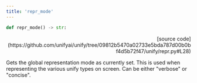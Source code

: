 ```yaml
---
title: 'repr_mode'
---
```


```python
def repr_mode() -> str:
```

<p align="right">[source code](https://github.com/unifyai/unify/tree/09812b5470a02733e5bda787d00b0bf4d5b72f47/unify/repr.py#L28)</p>

Gets the global representation mode as currently set. This is used when representing
the various unify types on screen. Can be either "verbose" or "concise".
